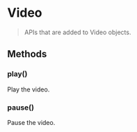 # Video

> APIs that are added to Video objects.

## Methods

### play()

Play the video.

### pause()

Pause the video.
